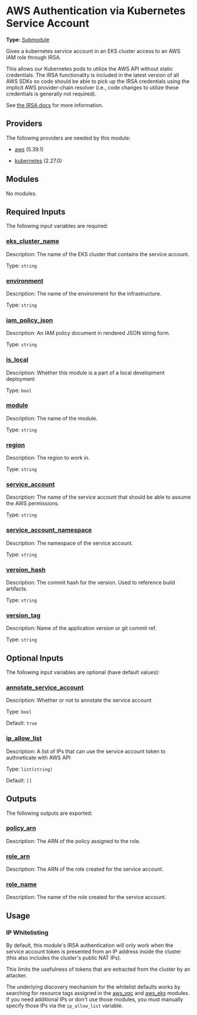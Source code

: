 # AWS Authentication via Kubernetes Service Account

**Type:** [Submodule](./overview)

Gives a kubernetes service account in an EKS cluster access to an AWS IAM role through IRSA.

This allows our Kubernetes pods to utilize the AWS API without static credentials. The IRSA functionality
is included in the latest version of all AWS SDKs so code should be able to pick up the IRSA credentials
using the implicit AWS provider-chain resolver (i.e., code changes to utilize these credentials is generally not required).

See [the IRSA docs](https://docs.aws.amazon.com/eks/latest/userguide/iam-roles-for-service-accounts.html) for more information.

## Providers

The following providers are needed by this module:

-  [aws](https://registry.terraform.io/providers/hashicorp/aws/5.39.1/docs) (5.39.1)

-  [kubernetes](https://registry.terraform.io/providers/hashicorp/kubernetes/2.27.0/docs) (2.27.0)

## Modules

No modules.

## Required Inputs

The following input variables are required:

### <a name="input_eks_cluster_name"></a> [eks\_cluster\_name](#input\_eks\_cluster\_name)

Description: The name of the EKS cluster that contains the service account.

Type: `string`

### <a name="input_environment"></a> [environment](#input\_environment)

Description: The name of the environment for the infrastructure.

Type: `string`

### <a name="input_iam_policy_json"></a> [iam\_policy\_json](#input\_iam\_policy\_json)

Description: An IAM policy document in rendered JSON string form.

Type: `string`

### <a name="input_is_local"></a> [is\_local](#input\_is\_local)

Description: Whether this module is a part of a local development deployment

Type: `bool`

### <a name="input_module"></a> [module](#input\_module)

Description: The name of the module.

Type: `string`

### <a name="input_region"></a> [region](#input\_region)

Description: The region to work in.

Type: `string`

### <a name="input_service_account"></a> [service\_account](#input\_service\_account)

Description: The name of the service account that should be able to assume the AWS permissions.

Type: `string`

### <a name="input_service_account_namespace"></a> [service\_account\_namespace](#input\_service\_account\_namespace)

Description: The namespace of the service account.

Type: `string`

### <a name="input_version_hash"></a> [version\_hash](#input\_version\_hash)

Description: The commit hash for the version. Used to reference build artifacts.

Type: `string`

### <a name="input_version_tag"></a> [version\_tag](#input\_version\_tag)

Description: Name of the application version or git commit ref.

Type: `string`

## Optional Inputs

The following input variables are optional (have default values):

### <a name="input_annotate_service_account"></a> [annotate\_service\_account](#input\_annotate\_service\_account)

Description: Whether or not to annotate the service account

Type: `bool`

Default: `true`

### <a name="input_ip_allow_list"></a> [ip\_allow\_list](#input\_ip\_allow\_list)

Description: A list of IPs that can use the service account token to authneticate with AWS API

Type: `list(string)`

Default: `[]`

## Outputs

The following outputs are exported:

### <a name="output_policy_arn"></a> [policy\_arn](#output\_policy\_arn)

Description: The ARN of the policy assigned to the role.

### <a name="output_role_arn"></a> [role\_arn](#output\_role\_arn)

Description: The ARN of the role created for the service account.

### <a name="output_role_name"></a> [role\_name](#output\_role\_name)

Description: The name of the role created for the service account.

## Usage

### IP Whitelisting

By default, this module's IRSA authentication will only work when the service account token is presented from an IP address
inside the cluster (this also includes the cluster's public NAT IPs).

This limits the usefulness of tokens that are extracted from the cluster by an attacker.

The underlying discovery mechanism for the whitelist defaults works by searching for resource tags
assigned in the [aws\_vpc](../aws\_vpc) and [aws\_eks](../aws\_eks) modules. If you need additional
IPs or don't use those modules, you must manually specify those IPs via the `ip_allow_list` variable.
